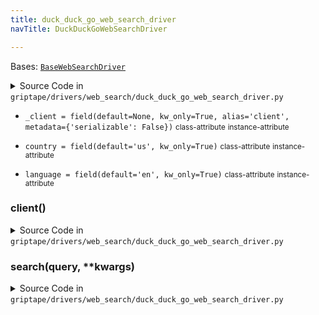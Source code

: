 ```yaml
---
title: duck_duck_go_web_search_driver
navTitle: DuckDuckGoWebSearchDriver

---
```


<span id="griptape.drivers.web_search.duck_duck_go_web_search_driver.DuckDuckGoWebSearchDriver"></span>

Bases:
 [`BaseWebSearchDriver`](./#griptape.drivers.web_search.BaseWebSearchDriver "BaseWebSearchDriver (griptape.drivers.web_search.BaseWebSearchDriver)")

<details><summary>Source Code in <code>griptape&#47;drivers&#47;web_search&#47;duck_duck_go_web_search_driver.py</code></summary>

```python
@define
class DuckDuckGoWebSearchDriver(BaseWebSearchDriver):
    language: str = field(default="en", kw_only=True)
    country: str = field(default="us", kw_only=True)
    _client: Optional[DDGS] = field(default=None, kw_only=True, alias="client", metadata={"serializable": False})

    @lazy_property()
    def client(self) -> DDGS:
        return import_optional_dependency("duckduckgo_search").DDGS()

    def search(self, query: str, **kwargs) -> ListArtifact:
        try:
            results = self.client.text(
                query, region=f"{self.language}-{self.country}", max_results=self.results_count, **kwargs
            )
            return ListArtifact(
                [
                    TextArtifact(
                        json.dumps({"title": result["title"], "url": result["href"], "description": result["body"]}),
                    )
                    for result in results
                ],
            )
        except Exception as e:
            raise Exception(f"Error searching '{query}' with DuckDuckGo: {e}") from e
```

</details>

-   `_client = field(default=None, kw_only=True, alias='client', metadata={'serializable': False})` <small>class-attribute</small> <small>instance-attribute</small>  <span id="griptape.drivers.web_search.duck_duck_go_web_search_driver.DuckDuckGoWebSearchDriver._client"></span> 

-   `country = field(default='us', kw_only=True)` <small>class-attribute</small> <small>instance-attribute</small>  <span id="griptape.drivers.web_search.duck_duck_go_web_search_driver.DuckDuckGoWebSearchDriver.country"></span> 

-   `language = field(default='en', kw_only=True)` <small>class-attribute</small> <small>instance-attribute</small>  <span id="griptape.drivers.web_search.duck_duck_go_web_search_driver.DuckDuckGoWebSearchDriver.language"></span> 

<span id="griptape.drivers.web_search.duck_duck_go_web_search_driver.DuckDuckGoWebSearchDriver.client"></span>

### client()

<details><summary>Source Code in <code>griptape&#47;drivers&#47;web_search&#47;duck_duck_go_web_search_driver.py</code></summary>

```python
@lazy_property()
def client(self) -> DDGS:
    return import_optional_dependency("duckduckgo_search").DDGS()
```

</details>

<span id="griptape.drivers.web_search.duck_duck_go_web_search_driver.DuckDuckGoWebSearchDriver.search"></span>

### search(query, \*\*kwargs)

<details><summary>Source Code in <code>griptape&#47;drivers&#47;web_search&#47;duck_duck_go_web_search_driver.py</code></summary>

```python
def search(self, query: str, **kwargs) -> ListArtifact:
    try:
        results = self.client.text(
            query, region=f"{self.language}-{self.country}", max_results=self.results_count, **kwargs
        )
        return ListArtifact(
            [
                TextArtifact(
                    json.dumps({"title": result["title"], "url": result["href"], "description": result["body"]}),
                )
                for result in results
            ],
        )
    except Exception as e:
        raise Exception(f"Error searching '{query}' with DuckDuckGo: {e}") from e
```

</details>
